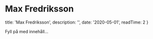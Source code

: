 # Max Fredriksson

  title: 'Max Fredriksson',
  description: '',
  date: '2020-05-01',
  readTime: 2
}

Fyll på med innehåll...
